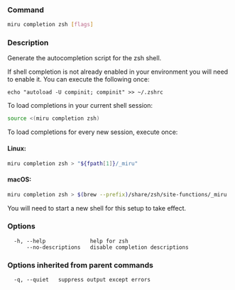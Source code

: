 ### Command

```bash
miru completion zsh [flags]
```

### Description

Generate the autocompletion script for the zsh shell.

If shell completion is not already enabled in your environment you will need
to enable it.  You can execute the following once:

	echo "autoload -U compinit; compinit" >> ~/.zshrc

To load completions in your current shell session:

```bash
source <(miru completion zsh)
```

To load completions for every new session, execute once:

#### Linux:

```bash
miru completion zsh > "${fpath[1]}/_miru"
```

#### macOS:

```bash
miru completion zsh > $(brew --prefix)/share/zsh/site-functions/_miru
```

You will need to start a new shell for this setup to take effect.



### Options

```
  -h, --help              help for zsh
      --no-descriptions   disable completion descriptions
```

### Options inherited from parent commands

```
  -q, --quiet   suppress output except errors
```

